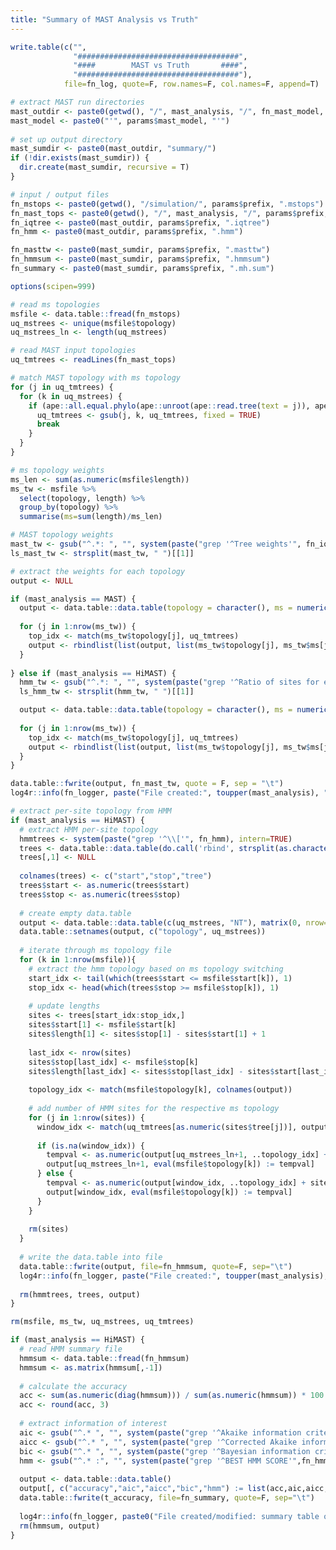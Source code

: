 ```yaml
---
title: "Summary of MAST Analysis vs Truth"
---
```


```r
write.table(c("",
              "####################################",
              "####        MAST vs Truth       ####",
              "####################################"),
            file=fn_log, quote=F, row.names=F, col.names=F, append=T)

# extract MAST run directories
mast_outdir <- paste0(getwd(), "/", mast_analysis, "/", fn_mast_model, "/")
mast_model <- paste0("'", params$mast_model, "'")
  
# set up output directory
mast_sumdir <- paste0(mast_outdir, "summary/")
if (!dir.exists(mast_sumdir)) {
  dir.create(mast_sumdir, recursive = T)
}

# input / output files
fn_mstops <- paste0(getwd(), "/simulation/", params$prefix, ".mstops")
fn_mast_tops <- paste0(getwd(), "/", mast_analysis, "/", params$prefix, ".mast.tops")
fn_iqtree <- paste0(mast_outdir, params$prefix, ".iqtree")
fn_hmm <- paste0(mast_outdir, params$prefix, ".hmm")

fn_masttw <- paste0(mast_sumdir, params$prefix, ".masttw")
fn_hmmsum <- paste0(mast_sumdir, params$prefix, ".hmmsum")
fn_summary <- paste0(mast_sumdir, params$prefix, ".mh.sum")
```

```r
options(scipen=999)

# read ms topologies
msfile <- data.table::fread(fn_mstops)
uq_mstrees <- unique(msfile$topology)
uq_mstrees_ln <- length(uq_mstrees)

# read MAST input topologies
uq_tmtrees <- readLines(fn_mast_tops)

# match MAST topology with ms topology
for (j in uq_tmtrees) {
  for (k in uq_mstrees) {
    if (ape::all.equal.phylo(ape::unroot(ape::read.tree(text = j)), ape::read.tree(text = k))) {
      uq_tmtrees <- gsub(j, k, uq_tmtrees, fixed = TRUE)
      break
    }
  }
}

# ms topology weights
ms_len <- sum(as.numeric(msfile$length))
ms_tw <- msfile %>%
  select(topology, length) %>%
  group_by(topology) %>%
  summarise(ms=sum(length)/ms_len)

# MAST topology weights
mast_tw <- gsub("^.*: ", "", system(paste("grep '^Tree weights'", fn_iqtree), intern = T))
ls_mast_tw <- strsplit(mast_tw, " ")[[1]]

# extract the weights for each topology
output <- NULL

if (mast_analysis == MAST) {
  output <- data.table::data.table(topology = character(), ms = numeric(), mast = numeric())
  
  for (j in 1:nrow(ms_tw)) {
    top_idx <- match(ms_tw$topology[j], uq_tmtrees)
    output <- rbindlist(list(output, list(ms_tw$topology[j], ms_tw$ms[j], round(as.numeric(ls_mast_tw[top_idx]), 4))))
  }
  
} else if (mast_analysis == HiMAST) {
  hmm_tw <- gsub("^.*: ", "", system(paste("grep '^Ratio of sites for each category'", fn_hmm), intern = T))
  ls_hmm_tw <- strsplit(hmm_tw, " ")[[1]]

  output <- data.table::data.table(topology = character(), ms = numeric(), mast = numeric(), hmm = numeric())
  
  for (j in 1:nrow(ms_tw)) {
    top_idx <- match(ms_tw$topology[j], uq_tmtrees)
    output <- rbindlist(list(output, list(ms_tw$topology[j], ms_tw$ms[j], round(as.numeric(ls_mast_tw[top_idx]), 4), round(as.numeric(ls_hmm_tw[top_idx]), 4))))
  }
}

data.table::fwrite(output, fn_mast_tw, quote = F, sep = "\t")
log4r::info(fn_logger, paste("File created:", toupper(mast_analysis), "topology weights comparison."))

# extract per-site topology from HMM
if (mast_analysis == HiMAST) {
  # extract HMM per-site topology
  hmmtrees <- system(paste("grep '^\\['", fn_hmm), intern=TRUE)
  trees <- data.table::data.table(do.call('rbind', strsplit(as.character(hmmtrees),'\\[|,|\\]')))
  trees[,1] <- NULL
  
  colnames(trees) <- c("start","stop","tree")
  trees$start <- as.numeric(trees$start)
  trees$stop <- as.numeric(trees$stop)
  
  # create empty data.table
  output <- data.table::data.table(c(uq_mstrees, "NT"), matrix(0, nrow=uq_mstrees_ln+1, ncol=uq_mstrees_ln))
  data.table::setnames(output, c("topology", uq_mstrees))
  
  # iterate through ms topology file
  for (k in 1:nrow(msfile)){
    # extract the hmm topology based on ms topology switching
    start_idx <- tail(which(trees$start <= msfile$start[k]), 1)
    stop_idx <- head(which(trees$stop >= msfile$stop[k]), 1)
    
    # update lengths
    sites <- trees[start_idx:stop_idx,]
    sites$start[1] <- msfile$start[k]
    sites$length[1] <- sites$stop[1] - sites$start[1] + 1
    
    last_idx <- nrow(sites)
    sites$stop[last_idx] <- msfile$stop[k]
    sites$length[last_idx] <- sites$stop[last_idx] - sites$start[last_idx] + 1
    
    topology_idx <- match(msfile$topology[k], colnames(output))
    
    # add number of HMM sites for the respective ms topology
    for (j in 1:nrow(sites)) {
      window_idx <- match(uq_tmtrees[as.numeric(sites$tree[j])], output$topology)
      
      if (is.na(window_idx)) {
        tempval <- as.numeric(output[uq_mstrees_ln+1, ..topology_idx] + sites$length[j])
        output[uq_mstrees_ln+1, eval(msfile$topology[k]) := tempval]
      } else {
        tempval <- as.numeric(output[window_idx, ..topology_idx] + sites$length[j])
        output[window_idx, eval(msfile$topology[k]) := tempval]
      }
    }
    
    rm(sites)
  }
  
  # write the data.table into file
  data.table::fwrite(output, file=fn_hmmsum, quote=F, sep="\t")
  log4r::info(fn_logger, paste("File created:", toupper(mast_analysis), "per-site topology comparison."))
  
  rm(hmmtrees, trees, output)
}

rm(msfile, ms_tw, uq_mstrees, uq_tmtrees)
```

```r
if (mast_analysis == HiMAST) {
  # read HMM summary file
  hmmsum <- data.table::fread(fn_hmmsum)
  hmmsum <- as.matrix(hmmsum[,-1])
    
  # calculate the accuracy 
  acc <- sum(as.numeric(diag(hmmsum))) / sum(as.numeric(hmmsum)) * 100
  acc <- round(acc, 3)
  
  # extract information of interest
  aic <- gsub("^.* ", "", system(paste("grep '^Akaike information criterion'",fn_iqtree), intern = T))
  aicc <- gsub("^.* ", "", system(paste("grep '^Corrected Akaike information criterion'",fn_iqtree), intern = T))
  bic <- gsub("^.* ", "", system(paste("grep '^Bayesian information criterion'",fn_iqtree), intern = T))
  hmm <- gsub("^.* :", "", system(paste("grep '^BEST HMM SCORE'",fn_hmm), intern = T))
  
  output <- data.table::data.table()
  output[, c("accuracy","aic","aicc","bic","hmm") := list(acc,aic,aicc,bic,hmm)]
  data.table::fwrite(t_accuracy, file=fn_summary, quote=F, sep="\t")
  
  log4r::info(fn_logger, paste0("File created/modified: summary table of ", toupper(mast_analysis), "."))
  rm(hmmsum, output)
}
```
